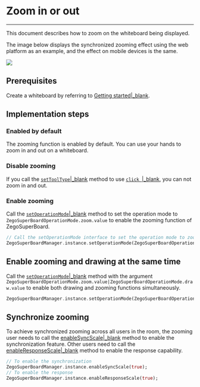 # Zoom in or out

- - -


This document describes how to zoom on the whiteboard being displayed.

The image below displays the synchronized zooming effect using the web platform as an example, and the effect on mobile devices is the same.

<Frame width="512" height="auto" caption=""><img src="https://storage.zego.im/sdk-doc/Pics/WhiteboardView/zoom.gif" /></Frame>

## Prerequisites
Create a whiteboard by referring to [Getting started\|_blank](!ZegoSuperBoard-QuickStart/CreateWboard).

## Implementation steps

### Enabled by default

The zooming function is enabled by default. You can use your hands to zoom in and out on a whiteboard.

### Disable zooming

If you call the [`setToolType`\|_blank](@setToolType) method to use [`click `\|_blank](https://pub.dev/documentation/zego_superboard/latest/zego_superboard_defines/ZegoSuperBoardTool.html#click), you can not zoom in and out.

### Enable zooming

Call the [`setOperationMode`\|_blank](https://pub.dev/documentation/zego_superboard/latest/zego_superboard/ZegoSuperBoardManager/setOperationMode.html) method to set the operation mode to `ZegoSuperBoardOperationMode.zoom.value` to enable the zooming function of ZegoSuperBoard.

```dart
// Call the setOperationMode interface to set the operation mode to zoom mode.
ZegoSuperBoardManager.instance.setOperationMode(ZegoSuperBoardOperationMode.zoom.value);
```

## Enable zooming and drawing at the same time

Call the [`setOperationMode`\|_blank](https://pub.dev/documentation/zego_superboard/latest/zego_superboard/ZegoSuperBoardManager/setOperationMode.html) method with the argument `ZegoSuperBoardOperationMode.zoom.value|ZegoSuperBoardOperationMode.draw.value` to enable both drawing and zooming functions simultaneously.

```dart
ZegoSuperBoardManager.instance.setOperationMode(ZegoSuperBoardOperationMode.zoom.value|ZegoSuperBoardOperationMode.draw.value);
```

## Synchronize zooming

To achieve synchronized zooming across all users in the room, the zooming user needs to call the [enableSyncScale\|_blank](https://pub.dev/documentation/zego_superboard/latest/zego_superboard/ZegoSuperBoardManager/enableSyncScale.html) method to enable the synchronization feature. Other users need to call the [enableResponseScale\|_blank](https://pub.dev/documentation/zego_superboard/latest/zego_superboard/ZegoSuperBoardManager/enableResponseScale.html) method to enable the response capability.

```dart
// To enable the synchronization
ZegoSuperBoardManager.instance.enableSyncScale(true);
// To enable the response
ZegoSuperBoardManager.instance.enableResponseScale(true);
```
